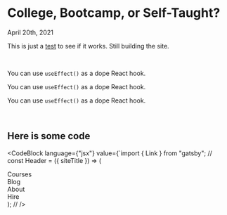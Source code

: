 
<SEO title="College, Bootcamp, or Self-Taught" />

# College, Bootcamp, or Self-Taught? 
April 20th, 2021
<br/>

This is just a <a href="http://example.com/" target="_blank">test</a> to see if it works. Still building the site. 

<br/>


You can use `useEffect()` as a dope React hook.

You can use `useEffect()` as a dope React hook.

You can use `useEffect()` as a dope React hook.


<br/>

## Here is some code
<CodeBlock
  language={"jsx"}
  value={`import { Link } from "gatsby";
//
const Header = ({ siteTitle }) => (
  <div>
    <div className="dark">
      <div className="logo_wrapper">
        <Link
          to="/"
          style={{
            color: "white",
            textDecoration: "none"
          }}
        >
          <Box
            sx={{
              maxWidth: ["85%", 450],
              mx: "auto",
              mt: [2, 0],
              transition: ["none", "all 0.5s"],
              "&:hover": { transform: ["none", "scale(1.1, 1.1)"] }
            }}
          >
            <StaticImage
              src="../images/tde_logo_long_dark.png"
              alt="the dev experience - learn to code"
            />
          </Box>
        </Link>
      </div>
    </div>
    <div className="nav_border">
      <div className="nav_grid">
        <div>
          <Link to="/courses" className="nav-item red">
            Courses
          </Link>
        </div>
        <div>
          <Link to="/blog" className="nav-item yellow">
            Blog
          </Link>
        </div>
        <div>
          <Link to="/about" className="nav-item blue">
            About
          </Link>
        </div>
        <div>
          <Link to="/hire" className="nav-item green">
            Hire
          </Link>
        </div>
      </div>
    </div>
  </div>
);
//
/>
